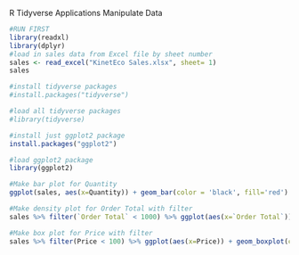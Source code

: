R Tidyverse Applications
Manipulate Data

```r
#RUN FIRST
library(readxl)
library(dplyr)
#load in sales data from Excel file by sheet number
sales <- read_excel("KinetEco Sales.xlsx", sheet= 1)
sales
```

```r
#install tidyverse packages
#install.packages("tidyverse")
```

```r
#load all tidyverse packages
#library(tidyverse)
```

```r
#install just ggplot2 package
install.packages("ggplot2")
```

```r
#load ggplot2 package
library(ggplot2)
```

```r
#Make bar plot for Quantity
ggplot(sales, aes(x=Quantity)) + geom_bar(color = 'black', fill='red')
```

```r
#Make density plot for Order Total with filter
sales %>% filter(`Order Total` < 1000) %>% ggplot(aes(x=`Order Total`)) + geom_density(color = 'purple', linetype= 'dotted', size=2)
```

```r
#Make box plot for Price with filter
sales %>% filter(Price < 100) %>% ggplot(aes(x=Price)) + geom_boxplot(color ='black', fill = 'blue', outlier.fill= 'red', outlier.shape= 23, outlier.size=5)
```

